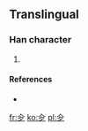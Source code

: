 ==Translingual==

===Han character===
{{Han char|rn=11|rad=入|as=03|sn=5|four=|canj=人弓戈 (ONI)}}

# {{defn|Han|sort=入03}}

====References====
* {{Han ref|kx=0126.041|dkj=|dj=|hdz=|uh=34B1|ud=13489|bh=|bd=}}

[[fr:㒱]]
[[ko:㒱]]
[[pl:㒱]]